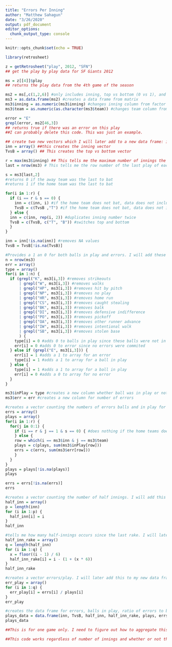 ---
title: "Errors Per Inning"
author: "Matthew Sahagun"
date: "3/26/2020"
output: pdf_document
editor_options: 
  chunk_output_type: console
---

```{r setup, include=FALSE}
knitr::opts_chunk$set(echo = TRUE)
```

```{r}
library(retrosheet)
```

```{r}
z = getRetrosheet("play", 2012, "SFN")
## get the play by play data for SF Giants 2012
```

```{r}
ms = z[[4]]$play
## returns the play data from the 4th game of the season
```

```{r}
ms2 = ms[,c(1,2,6)] #only includes inning, top vs bottom (0 vs 1), and play data in matrix
ms3 = as.data.frame(ms2) #creates a data frame from matrix
ms3$inning = as.numeric(ms3$inning) #changes inning column from factor to numeric
ms3$team = as.numeric(as.character(ms3$team)) #changes team column from factor to numeric
```

```{r}
error = "E"
grepl(error, ms2[46,3])
## returns true if there was an error on this play
##I can probably delete this code. This was just an example. 
```

```{r}
## create two new vectors which I will later add to a new data frame: inning, top of inning vs bottom of inning
inn = array() ##this creates the inning vector
TvsB = array() ## This creates the top vs bottom vector

r = max(ms3$inning) ## This tells me the maximum number of innings the game went
last = nrow(ms3) # This tells me the row number of the last play of each game

s = ms3[last,2]
#returns 0 if the away team was the last to bat
#returns 1 if the home team was the last to bat

for(i in 1:r) {
  if (i == r & s == 0) {
    inn = c(inn, i) #if the home team does not bat, data does not include that value in the vector inn
    TvsB = c(TvsB ,"T") #if the home team does not bat, data does not include "B" in the last half inning
  } else {
  inn = c(inn, rep(i, 2)) #duplicates inning number twice
  TvsB = c(TvsB, c("T", "B")) #switches top and bottom
  }
}

inn = inn[!is.na(inn)] #removes NA values
TvsB = TvsB[!is.na(TvsB)]
```

```{r}
#Provides a 1 an 0 for both balls in play and errors. I will add these vectors to the ms3 data frame
n = nrow(ms3)
err = array()
type = array()
for(i in 1:n) {
  if (grepl("K", ms3[i,3]) #removes strikeouts
      | grepl("W", ms3[i,3]) #removes walks
      | grepl("HP", ms3[i,3]) #removes hit by pitch
      | grepl("NP", ms3[i,3]) #removes no play
      | grepl("HR", ms3[i,3]) #removes home run
      | grepl("CS", ms3[i,3]) #removes caught stealing
      | grepl("BK", ms3[i,3]) #removes balk
      | grepl("DI", ms3[i,3]) #removes defensive indifference
      | grepl("PO", ms3[i,3]) #removes pickoff
      | grepl("OA", ms3[i,3]) #removes other runner advance
      | grepl("IW", ms3[i,3]) #removes intentional walk
      | grepl("SB", ms3[i,3]) #removes stolen base
      ) { 
    type[i] = 0 #adds 0 to balls in play since these balls were not in play
    err[i] = 0 #adds 0 to error since no errors were commited
  } else if (grepl("E", ms3[i,3])) {
    err[i] = 1 #adds a 1 to array for an error
    type[i] = 1 #adds a 1 to array for a ball in play
  } else {
    type[i] = 1 #adds a 1 to array for a ball in play
    err[i] = 0 #adds a 0 to array for no error
  }
}
```

```{r}
ms3$inPlay = type #creates a new column whether ball was in play or not
ms3$err = err #creates a new column for number of errors

#creates a vector counting the numbers of errors balls and in play for each half-inning
errs = array()
plays = array()
for(i in 1:r) {
  for(j in 0:1) {
    if (i == r & j == 1 & s == 0) { #does nothing if the home teams does not bat in the ninth inning
    } else {
    row = which(i == ms3$inn & j == ms3$team)
    plays = c(plays, sum(ms3$inPlay[row]))
    errs = c(errs, sum(ms3$err[row]))
    }
  }
}
plays = plays[!is.na(plays)]
plays

errs = errs[!is.na(errs)]
errs
```

```{r}
#creates a vector counting the number of half innings. I will add this to my new data frame later .
half_inn = array()
p = length(inn)
for (i in 1:p) {
  half_inn[i] = i
}
half_inn

```

```{r}
#tells me how many half-innings occurs since the last rake. I will later add this to my new data frame. 
half_inn_rake = array()
q = length(half_inn)
for (i in 1:q) {
  x = floor((i - 1) / 6)
  half_inn_rake[i] = i - (1 + (x * 6))
}
half_inn_rake
```

```{r}
#creates a vector errors/play. I will later add this to my new data frame. 
err_play = array()
for (i in 1:q) {
  err_play[i] = errs[i] / plays[i]
}
err_play
```


```{r}
#creates the data frame for errors, balls in play, ratio of errors to balls in play, inning, half inning, half-innings since rake, top vs bottom of the inning
plays_data = data.frame(inn, TvsB, half_inn, half_inn_rake, plays, errs, err_play)
plays_data

##This is for one game only. I need to figure out how to aggregate this over a full season, and then do the same for every team. 

##This code works regardless of number of innings and whether or not the home team bats in the last inning. 
```



